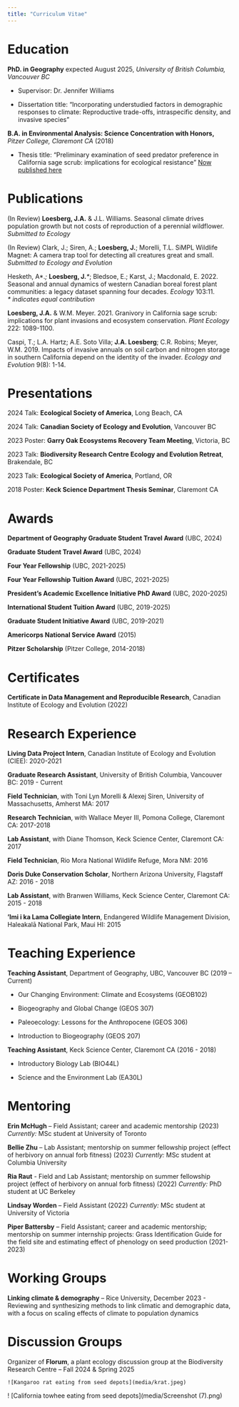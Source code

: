 ```yaml
---
title: "Curriculum Vitae"
---
```


# Education

**PhD. in Geography** expected August 2025, *University of British Columbia, Vancouver BC*

-   Supervisor: Dr. Jennifer Williams

-   Dissertation title: “Incorporating understudied factors in demographic responses to climate: Reproductive trade-offs, intraspecific density, and invasive species”

**B.A. in Environmental Analysis: Science Concentration with Honors,** *Pitzer College, Claremont CA* (2018)

-   Thesis title: “Preliminary examination of seed predator preference in California sage scrub: implications for ecological resistance” [Now published here](https://link.springer.com/article/10.1007/s11258-021-01163-z)

# Publications

(In Review) **Loesberg, J.A.** & J.L. Williams. Seasonal climate drives population growth but not costs of reproduction of a perennial wildflower. *Submitted to Ecology*

(In Review) Clark, J.; Siren, A.; **Loesberg, J.**; Morelli, T.L. SiMPL Wildlife Magnet: A camera trap tool for detecting all creatures great and small. *Submitted to Ecology and Evolution*

Hesketh, A\*.*;* **Loesberg, J.***\**; Bledsoe, E.; Karst, J.; Macdonald, E. 2022. Seasonal and annual dynamics of western Canadian boreal forest plant communities: a legacy dataset spanning four decades. *Ecology* 103:11.\
*\* indicates equal contribution*

**Loesberg, J.A.** & W.M. Meyer. 2021. Granivory in California sage scrub: implications for plant invasions and ecosystem conservation. *Plant Ecology* 222: 1089-1100.

Caspi, T.; L.A. Hartz; A.E. Soto Villa; **J.A. Loesberg**; C.R. Robins; Meyer, W.M. 2019. Impacts of invasive annuals on soil carbon and nitrogen storage in southern California depend on the identity of the invader. *Ecology and Evolution* 9(8): 1-14.

# Presentations

2024 Talk: **Ecological Society of America**, Long Beach, CA

2024 Talk: **Canadian Society of Ecology and Evolution**, Vancouver BC

2023 Poster: **Garry Oak Ecosystems Recovery Team Meeting**, Victoria, BC

2023 Talk: **Biodiversity Research Centre Ecology and Evolution Retreat**, Brakendale, BC

2023 Talk: **Ecological Society of America**, Portland, OR

2018 Poster: **Keck Science Department Thesis Seminar**, Claremont CA

# Awards

**Department of Geography Graduate Student Travel Award** (UBC, 2024)

**Graduate Student Travel Award** (UBC, 2024)

**Four Year Fellowship** (UBC, 2021-2025)

**Four Year Fellowship Tuition Award** (UBC, 2021-2025)

**President’s Academic Excellence Initiative PhD Award** (UBC, 2020-2025)

**International Student Tuition Award** (UBC, 2019-2025)

**Graduate Student Initiative Award** (UBC, 2019-2021)

**Americorps National Service Award** (2015)

**Pitzer Scholarship** (Pitzer College, 2014-2018)

# Certificates

**Certificate in Data Management and Reproducible Research**, Canadian Institute of Ecology and Evolution (2022)

# Research Experience

**Living Data Project Intern**, Canadian Institute of Ecology and Evolution (CIEE): 2020-2021

**Graduate Research Assistant**, University of British Columbia, Vancouver BC: 2019 - Current

**Field Technician**, with Toni Lyn Morelli & Alexej Siren, University of Massachusetts, Amherst MA: 2017

**Research Technician**, with Wallace Meyer III, Pomona College, Claremont CA: 2017-2018

**Lab Assistant**, with Diane Thomson, Keck Science Center, Claremont CA: 2017

**Field Technician**, Rio Mora National Wildlife Refuge, Mora NM: 2016

**Doris Duke Conservation Scholar**, Northern Arizona University, Flagstaff AZ: 2016 - 2018

**Lab Assistant**, with Branwen Williams, Keck Science Center, Claremont CA: 2015 - 2018

**‘Imi i ka Lama Collegiate Intern**, Endangered Wildlife Management Division, Haleakalā National Park, Maui HI: 2015

# Teaching Experience

**Teaching Assistant**, Department of Geography, UBC, Vancouver BC (2019 – Current)

-   Our Changing Environment: Climate and Ecosystems (GEOB102)

-   Biogeography and Global Change (GEOS 307)

-   Paleoecology: Lessons for the Anthropocene (GEOS 306)

-   Introduction to Biogeography (GEOS 207)

**Teaching Assistant**, Keck Science Center, Claremont CA (2016 - 2018)

-   Introductory Biology Lab (BIO44L)

-   Science and the Environment Lab (EA30L)

# Mentoring

**Erin McHugh** – Field Assistant; career and academic mentorship (2023) *Currently:* MSc student at University of Toronto

**Bellie Zhu** – Lab Assistant; mentorship on summer fellowship project (effect of herbivory on annual forb fitness) (2023) *Currently:* MSc student at Columbia University

**Ria Raut** - Field and Lab Assistant; mentorship on summer fellowship project (effect of herbivory on annual forb fitness) (2022) *Currently:* PhD student at UC Berkeley

**Lindsay Worden** – Field Assistant (2022) *Currently:* MSc student at University of Victoria

**Piper Battersby** – Field Assistant; career and academic mentorship; mentorship on summer internship projects: Grass Identification Guide for the field site and estimating effect of phenology on seed production (2021-2023)

# Working Groups

**Linking climate & demography** – Rice University, December 2023 - Reviewing and synthesizing methods to link climatic and demographic data, with a focus on scaling effects of climate to population dynamics

# Discussion Groups

Organizer of **Florum**, a plant ecology discussion group at the Biodiversity Research Centre – Fall 2024 & Spring 2025

```         
![Kangaroo rat eating from seed depots](media/krat.jpeg)
```

! \[California towhee eating from seed depots\](media/Screenshot (7).png)
